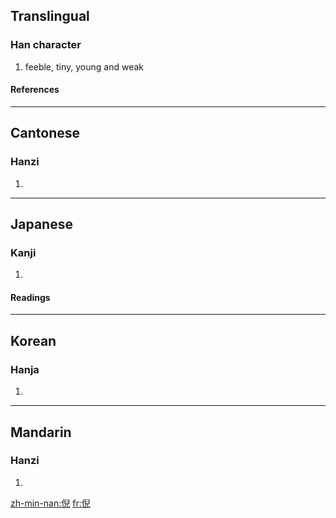 ==Translingual==
===Han character===
{{Han char|rad=人|as=08|sn=10|four=2721<sub>7</sub>|canj=人竹X山 (OHXU)}}
# feeble, tiny, young and weak
====References====
{{Han ref|kx=0109.020|dkj=00792|dj=0231.110|hdz=10179.090|uh=502A|ud=20522|bh=ADD9|bd=44505}}
----
==Cantonese==
===Hanzi===
{{yue-hanzi|jyut=|y=ngai4}}
# {{defn|Cantonese}}
----
==Japanese==
===Kanji===
{{ja-kanji|grade=|rs=人08}}
# {{defn|Japanese}}
====Readings====
{{ja-readings|on=[[げい]] (gei), [[がい]] (gai)|kun=[[きわ]] (kiwa)}}
----
==Korean==
===Hanja===
{{ko-hanja|hangeul=예|rv=ye|mr=ye}}
# {{defn|Korean}}
----
==Mandarin==
===Hanzi===
{{cmn-hanzi|pin=[[ní]] (ni2), [[nì]] (ni4)|wg=ni<sup>2</sup>, ni<sup>4</sup>}}
# {{defn|Mandarin}}

[[zh-min-nan:倪]]
[[fr:倪]]